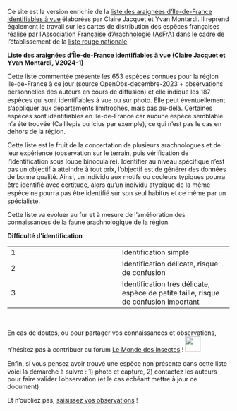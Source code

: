 Ce site est la version enrichie de la [liste des araignées d'Île-de-France identifiables à vue](https://geonature.arb-idf.fr/node/256) élaborées par Claire Jacquet et Yvan Montardi. Il reprend également le travail sur les cartes de distribution des espèces françaises réalisé par [l'Association Française d'Arachnologie (AsFrA)](https://asfra.fr/Site/Main_public.html) dans le cadre de l'établissement de la [liste rouge nationale](https://inpn.mnhn.fr/docs/LR_FCE/Liste_rouge_araignees_metropole_2023_fascicule.pdf).

**Liste des araignées d'Île-de-France identifiables à vue (Claire Jacquet et Yvan Montardi, V2024-1)**

Cette liste commentée présente les 653 espèces connues pour la région Ile-de-France à ce jour (source OpenObs-decembre-2023 + observations personnelles des auteurs en cours de diﬀusion) et elle indique les 187 espèces qui sont identiﬁables à vue ou sur photo. Elle peut éventuellement s’appliquer aux départements limitrophes, mais pas au-delà. Certaines espèces sont identiﬁables en Ile-de-France car aucune espèce semblable n’a été trouvée (Callilepis ou Icius par exemple), ce qui n’est pas le cas en dehors de la région.

Cette liste est le fruit de la concertation de plusieurs arachnologues et de leur expérience (observation sur le terrain, puis vériﬁcation de l’identiﬁcation sous loupe binoculaire). Identiﬁer au niveau spéciﬁque n’est pas un objectif à atteindre à tout prix, l’objectif est de générer des données de bonne qualité. Ainsi, un individu aux motifs ou couleurs typiques pourra être identiﬁé avec certitude, alors qu’un individu atypique de la même espèce ne pourra pas être identiﬁé sur son seul habitus et ce même par un spécialiste.

Cette liste va évoluer au fur et à mesure de l’amélioration des connaissances de la faune arachnologique de la région.

**Difficulté d'identification**

|  |  |
|----|----|
| 1 | Identification simple |
| 2 | Identification délicate, risque de confusion |
| 3 | Identification très délicate, espèce de petite taille, risque de confusion important |

<br>

En cas de doutes, ou pour partager vos connaissances et observations, n'hésitez pas à contribuer au forum [Le Monde des Insectes](https://www.insecte.org/forum/viewforum.php?f=42) ! ![](www/media/lmdi.png){width="35"}

Enﬁn, si vous pensez avoir trouvé une espèce non présente dans cette liste voici la démarche à suivre : 1) photo et capture, 2) contactez les auteurs pour faire valider l’observation (et le cas échéant mettre à jour ce document)

Et n'oubliez pas, [saisissez vos observations](https://geonature.arb-idf.fr/groupe/observatoire-des-araignees) !
